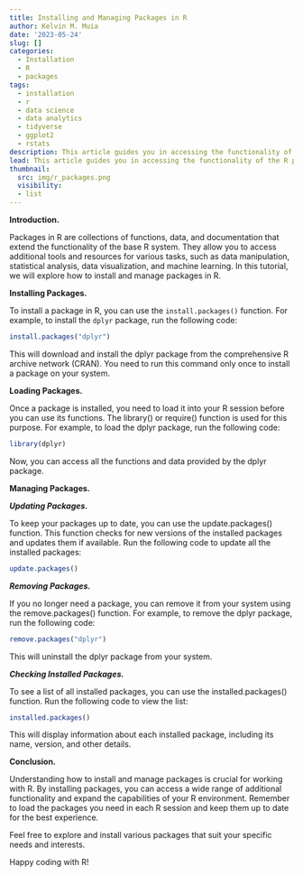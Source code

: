```yaml
---
title: Installing and Managing Packages in R
author: Kelvin M. Muia
date: '2023-05-24'
slug: []
categories:
  - Installation
  - R
  - packages
tags:
  - installation
  - r
  - data science
  - data analytics
  - tidyverse
  - ggplot2
  - rstats
description: This article guides you in accessing the functionality of the R programming language through installation and management of packages/libraries.
lead: This article guides you in accessing the functionality of the R programming language through installation and management of packages/libraries.
thumbnail:
  src: img/r_packages.png
  visibility:
  - list
---
```


<!--more-->

**Introduction.**

Packages in R are collections of functions, data, and documentation that extend the functionality of the base R system. They allow you to access additional tools and resources for various tasks, such as data manipulation, statistical analysis, data visualization, and machine learning. 
In this tutorial, we will explore how to install and manage packages in R.

**Installing Packages.**

To install a package in R, you can use the `install.packages()` function. For example, to install the `dplyr` package, run the following code:

```r
install.packages("dplyr")
```

This will download and install the dplyr package from the comprehensive R archive network (CRAN). You need to run this command only once to install a package on your system.   

**Loading Packages.** 

Once a package is installed, you need to load it into your R session before you can use its functions. The library() or require() function is used for this purpose. For example, to load the dplyr package, run the following code:  

```r
library(dplyr)
```


Now, you can access all the functions and data provided by the dplyr package.


**Managing Packages.**   

***Updating Packages.***   

To keep your packages up to date, you can use the update.packages() function. This function checks for new versions of the installed packages and updates them if available. Run the following code to update all the installed packages:

```r
update.packages()
```


***Removing Packages.***   

If you no longer need a package, you can remove it from your system using the remove.packages() function. For example, to remove the dplyr package, run the following code:

```r
remove.packages("dplyr")
```


This will uninstall the dplyr package from your system.

***Checking Installed Packages.***  

To see a list of all installed packages, you can use the installed.packages() function. Run the following code to view the list:

```r
installed.packages()
```

This will display information about each installed package, including its name, version, and other details.

**Conclusion.**  

Understanding how to install and manage packages is crucial for working with R. By installing packages, you can access a wide range of additional functionality and expand the capabilities of your R environment. Remember to load the packages you need in each R session and keep them up to date for the best experience.

Feel free to explore and install various packages that suit your specific needs and interests.   

Happy coding with R!









